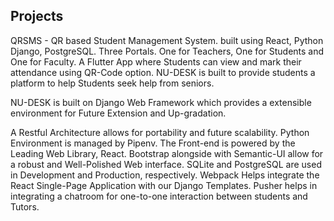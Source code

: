 ## Projects

<ProjectCard title="QRSMS" link="http://student.qrsms.ml/" bg="linear-gradient(to right, #D4145A 0%, #FBB03B 100%)" >
 QRSMS -  QR based Student Management System. 
 built using React, Python Django, PostgreSQL. 
 Three Portals. One for Teachers, One for Students and One for Faculty.
 A Flutter App where Students can view and mark their attendance using QR-Code option.
</ProjectCard> 

<ProjectCard title="NU Desk" link="http://forum.nudesk.ml/" bg="linear-gradient(to right, #D4145A 0%, #FBB03B 100%)" >
NU-DESK is built to provide students a platform to help Students seek help from seniors.

NU-DESK is built on Django Web Framework which provides a extensible environment for Future Extension and Up-gradation.

A Restful Architecture allows for portability and future scalability.
Python Environment is managed by Pipenv.
The Front-end is powered by the Leading Web Library, React.
Bootstrap alongside with Semantic-UI allow for a robust and Well-Polished Web interface.
SQLite and PostgreSQL are used in Development and Production, respectively.
Webpack Helps integrate the React Single-Page Application with our Django Templates.
Pusher helps in integrating a chatroom for one-to-one interaction between students and Tutors.
</ProjectCard> 